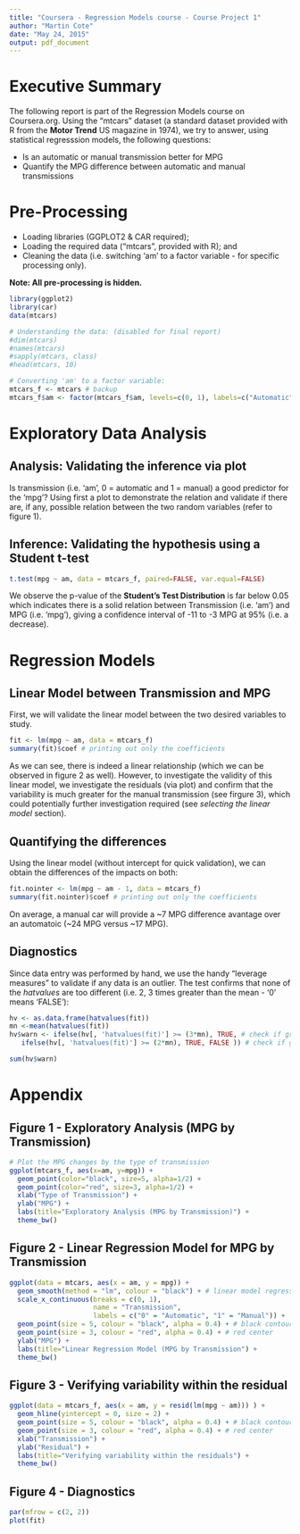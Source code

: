 ```yaml
---
title: "Coursera - Regression Models course - Course Project 1"
author: "Martin Cote"
date: "May 24, 2015"
output: pdf_document
---
```


# Executive Summary

The following report is part of the Regression Models course on Coursera.org.  Using the "mtcars" dataset (a standard dataset provided with R from the **Motor Trend** US magazine in 1974), we try to answer, using statistical regresssion models, the following questions:

* Is an automatic or manual transmission better for MPG
* Quantify the MPG difference between automatic and manual transmissions

# Pre-Processing

* Loading libraries (GGPLOT2 & CAR required);
* Loading the required data ("mtcars", provided with R); and
* Cleaning the data (i.e. switching 'am' to a factor variable - for specific processing only).

**Note: All pre-processing is hidden.**

```r
library(ggplot2)
library(car)
data(mtcars)

# Understanding the data: (disabled for final report)
#dim(mtcars)
#names(mtcars)
#sapply(mtcars, class)
#head(mtcars, 10)

# Converting 'am' to a factor variable:
mtcars_f <- mtcars # backup
mtcars_f$am <- factor(mtcars_f$am, levels=c(0, 1), labels=c("Automatic", "Manual"))
```

# Exploratory Data Analysis

## Analysis: Validating the inference via plot

Is transmission (i.e. 'am', 0 = automatic and 1 = manual) a good predictor for the 'mpg'?  Using first a plot to demonstrate the relation and validate if there are, if any, possible relation between the two random variables (refer to figure 1).

## Inference: Validating the hypothesis using a Student **t-test**

```r
t.test(mpg ~ am, data = mtcars_f, paired=FALSE, var.equal=FALSE)
```

We observe the p-value of the **Student's Test Distribution** is far below 0.05 which indicates there is a solid relation between Transmission (i.e. 'am') and MPG (i.e. 'mpg'), giving a confidence interval of -11 to -3 MPG at 95% (i.e. a decrease).

# Regression Models

## Linear Model between Transmission and MPG

First, we will validate the linear model between the two desired variables to study.

```r
fit <- lm(mpg ~ am, data = mtcars_f)
summary(fit)$coef # printing out only the coefficients
```

As we can see, there is indeed a linear relationship (which we can be observed in figure 2 as well).  However, to investigate the validity of this linear model, we investigate the residuals (via plot) and confirm that the variability is much greater for the manual transmission (see firgure 3), which could potentially further investigation required (see *selecting the linear model* section).

## Quantifying the differences

Using the linear model (without intercept for quick validation), we can obtain the differences of the impacts on both:

```r
fit.nointer <- lm(mpg ~ am - 1, data = mtcars_f)
summary(fit.nointer)$coef # printing out only the coefficients
```

On average, a manual car will provide a ~7 MPG difference avantage over an automatoic (~24 MPG versus ~17 MPG).

## Diagnostics

Since data entry was performed by hand, we use the handy "leverage measures" to validate if any data is an outlier.  The test confirms that none of the *hatvalues* are too different (i.e. 2, 3 times greater than the mean - '0' means 'FALSE'):

```r
hv <- as.data.frame(hatvalues(fit))
mn <-mean(hatvalues(fit))
hv$warn <- ifelse(hv[, 'hatvalues(fit)'] >= (3*mn), TRUE, # check if greater/equal than 3*
   ifelse(hv[, 'hatvalues(fit)'] >= (2*mn), TRUE, FALSE )) # check if greater/equal than 2*, other FALSE.

sum(hv$warn)
```
\pagebreak

# Appendix

## Figure 1 - Exploratory Analysis (MPG by Transmission)
```r
# Plot the MPG changes by the type of transmission
ggplot(mtcars_f, aes(x=am, y=mpg)) +
  geom_point(color="black", size=5, alpha=1/2) +
  geom_point(color="red", size=3, alpha=1/2) +
  xlab("Type of Transmission") +
  ylab("MPG") +
  labs(title="Exploratory Analysis (MPG by Transmission)") +
  theme_bw()

```

## Figure 2 - Linear Regression Model for MPG by Transmission
```r
ggplot(data = mtcars, aes(x = am, y = mpg)) +
  geom_smooth(method = "lm", colour = "black") + # linear model regression
  scale_x_continuous(breaks = c(0, 1),
                     name = "Transmission",
                     labels = c("0" = "Automatic", "1" = "Manual")) +
  geom_point(size = 5, colour = "black", alpha = 0.4) + # black contour
  geom_point(size = 3, colour = "red", alpha = 0.4) + # red center
  ylab("MPG") +
  labs(title="Linear Regression Model (MPG by Transmission") +
  theme_bw()
```

## Figure 3 - Verifying variability within the residual
```r
ggplot(data = mtcars_f, aes(x = am, y = resid(lm(mpg ~ am))) ) +
  geom_hline(yintercept = 0, size = 2) +
  geom_point(size = 5, colour = "black", alpha = 0.4) + # black contour
  geom_point(size = 3, colour = "red", alpha = 0.4) + # red center
  xlab("Transmission") +
  ylab("Residual") +
  labs(title="Verifying variability within the residuals") +
  theme_bw()
```

## Figure 4 - Diagnostics
```r
par(mfrow = c(2, 2))
plot(fit)
```

